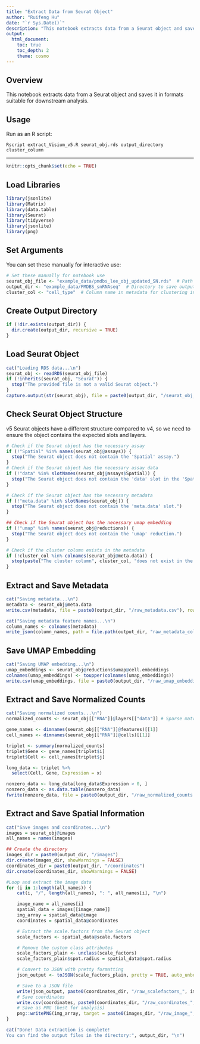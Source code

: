 ```yaml
---
title: "Extract Data from Seurat Object"
author: "Ruifeng Hu"
date: "`r Sys.Date()`"
description: "This notebook extracts data from a Seurat object and saves it in formats suitable for downstream analysis."
output:
  html_document:
    toc: true
    toc_depth: 2
    theme: cosmo
---
```


## Overview

This notebook extracts data from a Seurat object and saves it in formats suitable for downstream analysis.

## Usage

Run as an R script:

```
Rscript extract_Visium_v5.R seurat_obj.rds output_directory cluster_column
```

---

```r
knitr::opts_chunk$set(echo = TRUE)
```

## Load Libraries

```r
library(jsonlite)
library(Matrix)
library(data.table)
library(Seurat)
library(tidyverse)
library(jsonlite)
library(png)
```

## Set Arguments

You can set these manually for interactive use:

```r
# Set these manually for notebook use
seurat_obj_file <- "example_data/pmdbs_lee_obj_updated_SN.rds"  # Path to your Seurat object fil
output_dir <- "example_data/PMDBS_snRNAseq"  # Directory to save output files, usually the dataset name
cluster_col <- "cell_type"  # Column name in metadata for clustering information
```

## Create Output Directory

```r
if (!dir.exists(output_dir)) {
  dir.create(output_dir, recursive = TRUE)
}
```

## Load Seurat Object

```r
cat("Loading RDS data...\n")
seurat_obj <- readRDS(seurat_obj_file)
if (!inherits(seurat_obj, "Seurat")) {
  stop("The provided file is not a valid Seurat object.")
}
capture.output(str(seurat_obj), file = paste0(output_dir, "/seurat_obj_structure.txt"))
```

## Check Seurat Object Structure
v5 Seurat objects have a different structure compared to v4, so we need to ensure the object contains the expected slots and layers.
```r
# Check if the Seurat object has the necessary assay
if (!"Spatial" %in% names(seurat_obj@assays)) {
  stop("The Seurat object does not contain the 'Spatial' assay.")
}
# Check if the Seurat object has the necessary assay data
if (!"data" %in% slotNames(seurat_obj@assays$Spatial)) {
  stop("The Seurat object does not contain the 'data' slot in the 'Spatial' assay.")
}

# Check if the Seurat object has the necessary metadata
if (!"meta.data" %in% slotNames(seurat_obj)) {
  stop("The Seurat object does not contain the 'meta.data' slot.")
}

## Check if the Seurat object has the necessary umap embedding
if (!"umap" %in% names(seurat_obj@reductions)) {
  stop("The Seurat object does not contain the 'umap' reduction.")
}

# Check if the cluster column exists in the metadata
if (!cluster_col %in% colnames(seurat_obj@meta.data)) {
  stop(paste("The cluster column", cluster_col, "does not exist in the metadata."))
}
```

## Extract and Save Metadata

```r
cat("Saving metadata...\n")
metadata <- seurat_obj@meta.data
write.csv(metadata, file = paste0(output_dir, "/raw_metadata.csv"), row.names = TRUE)

cat("Saving metadata feature names...\n")
column_names <- colnames(metadata)
write_json(column_names, path = file.path(output_dir, "raw_metadata_columns.json"), pretty = TRUE)
```

## Save UMAP Embedding

```r
cat("Saving UMAP embedding...\n")
umap_embeddings <- seurat_obj@reductions$umap@cell.embeddings
colnames(umap_embeddings) <- toupper(colnames(umap_embeddings))
write.csv(umap_embeddings, file = paste0(output_dir, "/raw_umap_embeddings.csv"), row.names = TRUE)
```

## Extract and Save Normalized Counts

```r
cat("Saving normalized counts...\n")
normalized_counts <- seurat_obj[["RNA"]]@layers[["data"]] # Sparse matrix

gene_names <- dimnames(seurat_obj[["RNA"]]@features)[[1]]
cell_names <- dimnames(seurat_obj[["RNA"]]@cells)[[1]]

triplet <- summary(normalized_counts)
triplet$Gene <- gene_names[triplet$i]
triplet$Cell <- cell_names[triplet$j]

long_data <- triplet %>%
  select(Cell, Gene, Expression = x)

nonzero_data <- long_data[long_data$Expression > 0, ]
nonzero_data <- as.data.table(nonzero_data)
fwrite(nonzero_data, file = paste0(output_dir, "/raw_normalized_counts.csv"), row.names = FALSE)
```

## Extract and Save Spatial Information

```r
cat("Save images and coordinates...\n")
images = seurat_obj@images
all_names = names(images)

## Create the directory
images_dir = paste0(output_dir, "/images")
dir.create(images_dir, showWarnings = FALSE)
coordinates_dir = paste0(output_dir, "/coordinates")
dir.create(coordinates_dir, showWarnings = FALSE)

#Loop and extract the image data
for (i in 1:length(all_names)) {
    cat(i, "/", length(all_names), ": ", all_names[i], "\n")

    image_name = all_names[i]
    spatial_data = images[[image_name]]
    img_array = spatial_data@image
    coordinates = spatial_data@coordinates

    # Extract the scale.factors from the Seurat object
    scale_factors <- spatial_data@scale.factors

    # Remove the custom class attributes
    scale_factors_plain <- unclass(scale_factors)
    scale_factors_plain$spot.radius = spatial_data@spot.radius

    # Convert to JSON with pretty formatting
    json_output <- toJSON(scale_factors_plain, pretty = TRUE, auto_unbox = TRUE)

    # Save to a JSON file
    write(json_output, paste0(coordinates_dir, "/raw_scalefactors_", image_name, ".json"))
    # Save coordinates
    write.csv(coordinates, paste0(coordinates_dir, "/raw_coordinates_", image_name, ".csv"), row.names = TRUE)
    # Save as PNG (best for analysis)
    png::writePNG(img_array, target = paste0(images_dir, "/raw_image_", image_name, ".png"))
}
```

```r
cat("Done! Data extraction is complete!
You can find the output files in the directory:", output_dir, "\n")
```